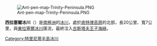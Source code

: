 [[Image:Ant-pen-map-Trinity-Peninsula.PNG|thumb]]

{{coord|63|40|S|58|50|W|display=title}}

'''西拉塞爾冰川'''（{{lang-en|Russell West Glacier}}）是[[南極洲|南極洲]]的[[冰川|冰川]]，處於[[底特律高原|底特律高原]]的北部，長20公里、寬7公里，與[[東拉塞爾冰川|東拉塞爾冰川]]匯流，最終注入[[古斯塔夫王子海峽|古斯塔夫王子海峽]]。

{{DEFAULTSORT:Russell West Glacier}}
[[Category:特里尼蒂半島冰川|Category:特里尼蒂半島冰川]]


{{TrinityPeninsula-geo-stub}}